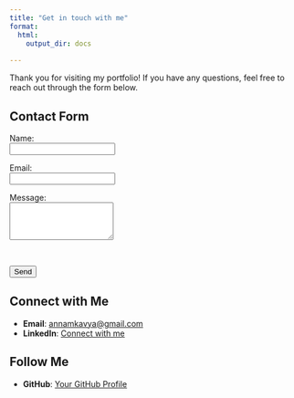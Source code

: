 ```yaml
---
title: "Get in touch with me"
format:
  html:
    output_dir: docs
    
---
```




Thank you for visiting my portfolio! If you have any questions, feel free to reach out through the form below.

## Contact Form

<form action="https://formspree.io/f/{your_form_id}" method="POST">
  <label for="name">Name:</label><br>
  <input type="text" id="name" name="name" required><br>
  
  <label for="email">Email:</label><br>
  <input type="email" id="email" name="email" required><br>
  
  <label for="message">Message:</label><br>
  <textarea id="message" name="message" rows="4" required></textarea><br>
  
  <input type="submit" value="Send">
</form>

## Connect with Me

- **Email**: [annamkavya@gmail.com](mailto:annamkavya@gmail.com)
- **LinkedIn**: [Connect with me](https://www.linkedin.com/in/annam-kavya-460710104/?originalSubdomain=in)

## Follow Me

- **GitHub**: [Your GitHub Profile](https://github.com/kavyaannam)


